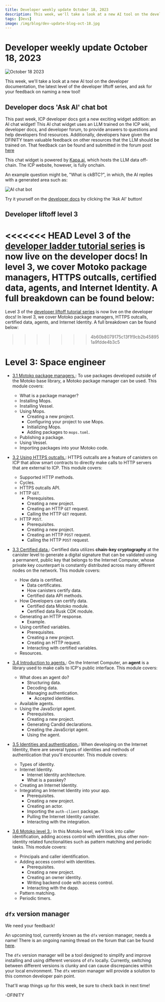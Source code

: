 ```yaml
---
title: Developer weekly update October 18, 2023
description: This week, we'll take a look at a new AI tool on the developer documentation, the latest level of the developer liftoff series, and ask for your feedback on naming a new tool!
tags: [Devs]
image: /img/blog/dev-update-blog-oct-18.jpg
---
```


# Developer weekly update October 18, 2023

![October 18 2023](../../static/img/blog/dev-update-blog-oct-18.jpg)

This week, we'll take a look at a new AI tool on the developer documentation, the latest level of the developer liftoff series, and ask for your feedback on naming a new tool!

## Developer docs 'Ask AI' chat bot

This past week, ICP developer docs got a new exciting widget addition: an AI chat widget! This AI chat widget uses an LLM trained on the ICP wiki, developer docs, and developer forum, to provide answers to questions and help developers find resources. Additionally, developers have given the DFINITY team valuable feedback on other resources that the LLM should be trained on. That feedback can be found and submitted in the forum post [here](https://forum.dfinity.org/t/use-an-llm-to-help-build-on-icp-feedback-appreciated/23804)

This chat widget is powered by [Kapa.ai](https://www.kapa.ai/), which hosts the LLM data off-chain. The ICP website, however, is fully onchain.

An example question might be, "What is ckBTC?", in which, the AI replies with a generated area such as:

![AI chat bot](../../static/img/blog/ai-chat.png)

Try it yourself on the [developer docs](https://internetcomputer.org/docs/current/developer-docs/) by clicking the 'Ask AI' button!

## Developer liftoff level 3

<<<<<<< HEAD
Level 3 of the [developer ladder tutorial series](/docs/current/tutorials/developer-liftoff/) is now live on the developer docs! In level 3, we cover Motoko package managers, HTTPS outcalls, certified data, agents, and Internet Identity. A full breakdown can be found below:
=======
Level 3 of the [developer liftoff tutorial series](/docs/current/tutorials/developer-liftoff/) is now live on the developer docs! In level 3, we cover Motoko package managers, HTTPS outcalls, certified data, agents, and Internet Identity. A full breakdown can be found below:
>>>>>>> 4b60b8079175c13f1f9cb2b458951a9fdde4b3c5

# Level 3: Space engineer

- [3.1 Motoko package managers.](/docs/current/tutorials/developer-liftoff/level-3/3.1-package-managers): To use packages developed outside of the Motoko base library, a Motoko package manager can be used. This module covers:
    - What is a package manager?
    - Installing Mops.
    - Installing Vessel.
    - Using Mops.
	    - Creating a new project.
	    - Configuring your project to use Mops.
	    - Initializing Mops.
	    - Adding packages to `mops.toml`.
    - Publishing a package.
    - Using Vessel.
    - Importing packages into your Motoko code.

- [3.2 Using HTTPS outcalls.](/docs/current/tutorials/developer-liftoff/level-3/3.2-https-outcalls): HTTPS outcalls are a feature of canisters on ICP that allow smart contracts to directly make calls to HTTP servers that are external to ICP. This module covers:
    - Supported HTTP methods.
    - Cycles.
    - HTTPS outcalls API.
    - HTTP `GET`.
        - Prerequisites.
        - Creating a new project.
        - Creating an HTTP `GET` request.
        - Calling the HTTP `GET` request.
    - HTTP `POST`.
        - Prerequisites.
        - Creating a new project.
        - Creating an HTTP `POST` request.
        - Calling the HTTP `POST` request.


- [3.3 Certified data.](/docs/current/tutorials/developer-liftoff/level-3/3.3-certified-data): Certified data utilizes **chain-key cryptography** at the canister level to generate a digital signature that can be validated using a permanent, public key that belongs to the Internet Computer, whose private key counterpart is constantly distributed across many different nodes on the network. This module covers:
    - How data is certified.
        - Data certificates.
        - How canisters certify data.
        - Certified data API methods.
    - How Developers can certify data.
        - Certified data Motoko module.
        - Certified data Rusk CDK module.
    - Generating an HTTP response.
        - Example.
    - Using certified variables.
        - Prerequisites.
        - Creating a new project.
        - Creating an HTTP request.
        - Interacting with certified variables.
    - Resources.

- [3.4 Introduction to agents.](/docs/current/tutorials/developer-liftoff/level-3/3.4-intro-to-agents): On the Internet Computer, an **agent** is a library used to make calls to ICP's public interface. This module covers:
    - What does an agent do?
        - Structuring data.
        - Decoding data.
        - Managing authentication.
            - Accepted identities.
    - Available agents.
    - Using the JavaScript agent.
        - Prerequisites.
        - Creating a new project.
        - Generating Candid declarations.
        - Creating the JavaScript agent.
        - Using the agent.

- [3.5 Identities and authentication.](/docs/current/tutorials/developer-liftoff/level-3/3.5-identities-and-auth): When developing on the Internet Identity, there are several types of identities and methods of authentication that you'll encounter. This module covers:
    - Types of identity.
    - Internet Identity.
       - Internet Identity architecture.
        - What is a passkey?
    - Creating an Internet Identity.
    - Integrating an Internet Identity into your app.
        - Prerequisites.
        - Creating a new project.
        - Creating an actor.
        - Importing the `auth-client` package.
        - Pulling the Internet Identity canister.
        - Interacting with the integration.

- [3.6 Motoko level 3.](/docs/current/tutorials/developer-liftoff/level-3/3.6-motoko-lvl3): In this Motoko level, we'll look into caller identification, adding access control with identities, plus other non-identity related functionalities such as pattern matching and periodic tasks. This module covers:
    - Principals and caller identification.
    - Adding access control with identities.
        - Prerequisites.
        - Creating a new project.
        - Creating an owner identity.
        - Writing backend code with access control.
        - Interacting with the dapp.
    - Pattern matching.
    - Periodic timers.

## `dfx` version manager

We need your feedback!

An upcoming tool, currently known as the `dfx` version manager, needs a name! There is an ongoing naming thread on the forum that can be found [here](https://forum.dfinity.org/t/dfx-version-manager-naming-thread/23665).

The `dfx` version manager will be a tool designed to simplify and improve installing and using different versions of `dfx` locally. Currently, switching between different versions is clunky and can cause discrepancies within your local environment. The `dfx` version manager will provide a solution to this common developer pain point.

That'll wrap things up for this week, be sure to check back in next time!

-DFINITY

